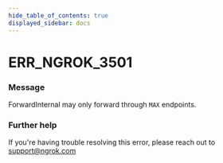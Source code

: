 ```yaml
---
hide_table_of_contents: true
displayed_sidebar: docs
---
```



# ERR_NGROK_3501

### Message

ForwardInternal may only forward through `MAX` endpoints.

<ErrorDetails error="err_ngrok_3501" />

### Further help

If you're having trouble resolving this error, please reach out to [support@ngrok.com](mailto:support@ngrok.com?subject=Help%20with%20ERR_NGROK_3501)


